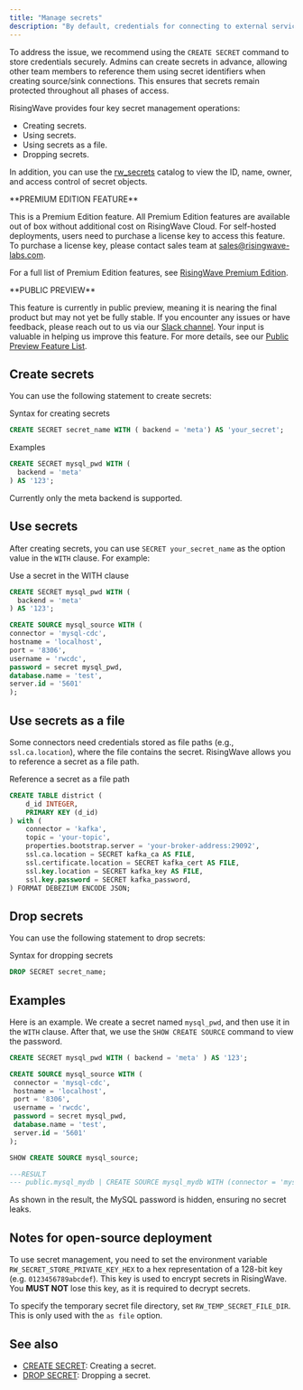 ```yaml
---
title: "Manage secrets"
description: "By default, credentials for connecting to external services (like MySQL) are specified in plain text within the `WITH` clause of `CREATE SOURCE / SINK` statements. This practice poses security risks, particularly for large organizations where multiple teams manage connected services."
---
```


To address the issue, we recommend using the `CREATE SECRET` command to store credentials securely. Admins can create secrets in advance, allowing other team members to reference them using secret identifiers when creating source/sink connections. This ensures that secrets remain protected throughout all phases of access.

RisingWave provides four key secret management operations:

* Creating secrets.
* Using secrets.
* Using secrets as a file.
* Dropping secrets.

In addition, you can use the [rw\_secrets](/sql/system-catalogs/rw-catalog) catalog to view the ID, name, owner, and access control of secret objects.

<Tip>
**PREMIUM EDITION FEATURE**

This is a Premium Edition feature. All Premium Edition features are available out of box without additional cost on RisingWave Cloud. For self-hosted deployments, users need to purchase a license key to access this feature. To purchase a license key, please contact sales team at [sales@risingwave-labs.com](mailto:sales@risingwave-labs.com).

For a full list of Premium Edition features, see [RisingWave Premium Edition](/get-started/rw-premium-edition-intro). 
</Tip>

<Note>
**PUBLIC PREVIEW**

This feature is currently in public preview, meaning it is nearing the final product but may not yet be fully stable. If you encounter any issues or have feedback, please reach out to us via our [Slack channel](https://www.risingwave.com/slack). Your input is valuable in helping us improve this feature. For more details, see our [Public Preview Feature List](/changelog/product-lifecycle#features-in-the-public-preview-stage).
</Note>

## Create secrets

You can use the following statement to create secrets:

Syntax for creating secrets

```sql
CREATE SECRET secret_name WITH ( backend = 'meta') AS 'your_secret';
```

Examples

```sql
CREATE SECRET mysql_pwd WITH (
  backend = 'meta'
) AS '123';
```

<Note>
Currently only the meta backend is supported.
</Note>

## Use secrets

After creating secrets, you can use `SECRET your_secret_name` as the option value in the `WITH` clause. For example:

Use a secret in the WITH clause

```sql
CREATE SECRET mysql_pwd WITH (
  backend = 'meta'
) AS '123';

CREATE SOURCE mysql_source WITH (
connector = 'mysql-cdc',
hostname = 'localhost',
port = '8306',
username = 'rwcdc',
password = secret mysql_pwd,
database.name = 'test',
server.id = '5601'
);

```

## Use secrets as a file

Some connectors need credentials stored as file paths (e.g., `ssl.ca.location`), where the file contains the secret. RisingWave allows you to reference a secret as a file path.

Reference a secret as a file path

```sql
CREATE TABLE district (
    d_id INTEGER,
    PRIMARY KEY (d_id)
) with (
    connector = 'kafka',
    topic = 'your-topic',
    properties.bootstrap.server = 'your-broker-address:29092',
    ssl.ca.location = SECRET kafka_ca AS FILE,
    ssl.certificate.location = SECRET kafka_cert AS FILE,
    ssl.key.location = SECRET kafka_key AS FILE,
    ssl.key.password = SECRET kafka_password,
) FORMAT DEBEZIUM ENCODE JSON;
```

## Drop secrets

You can use the following statement to drop secrets:

Syntax for dropping secrets

```sql
DROP SECRET secret_name;
```

## Examples

Here is an example. We create a secret named `mysql_pwd`, and then use it in the `WITH` clause. After that, we use the `SHOW CREATE SOURCE` command to view the password.

```sql
CREATE SECRET mysql_pwd WITH ( backend = 'meta' ) AS '123';
```

```sql
CREATE SOURCE mysql_source WITH (
 connector = 'mysql-cdc',
 hostname = 'localhost',
 port = '8306',
 username = 'rwcdc',
 password = secret mysql_pwd,
 database.name = 'test',
 server.id = '5601'
);
```

```sql
SHOW CREATE SOURCE mysql_source;

---RESULT
--- public.mysql_mydb | CREATE SOURCE mysql_mydb WITH (connector = 'mysql-cdc', hostname = 'mysql', port = '3306', username = 'root', password = secret mysql_pwd, database.name = 'mydb', server.id = '2') FORMAT PLAIN ENCODE JSON
```

As shown in the result, the MySQL password is hidden, ensuring no secret leaks.

## Notes for open-source deployment

To use secret management, you need to set the environment variable `RW_SECRET_STORE_PRIVATE_KEY_HEX` to a hex representation of a 128-bit key (e.g. `0123456789abcdef`). This key is used to encrypt secrets in RisingWave. You **MUST NOT** lose this key, as it is required to decrypt secrets.

To specify the temporary secret file directory, set `RW_TEMP_SECRET_FILE_DIR`. This is only used with the `as file` option.

## See also

* [CREATE SECRET](/sql/commands/sql-create-secret): Creating a secret.
* [DROP SECRET](/sql/commands/sql-drop-secret): Dropping a secret.
